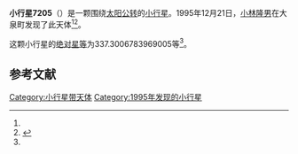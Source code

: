 {{Infobox planet
| bgcolour = #FFFFC0
| name = 7205 Sadanori
| symbol = 
| image = 
| caption = 
| discovery = yes
| discovery_ref = 
| discoverer = [[小林隆男|小林隆男]]
| discovery_site = [[大泉町|大泉町]] 
| discovered = 1995年12月21日
| designations = yes
| mp_name = 
| named_after = 
| alt_names = 1995 YE1/ 1971 DT1 / 1977 UX2 / 1988 EQ2 / 1990 VU13 / 1993 LA2
| mp_category = [[主带小行星|主带小行星]]
| orbit_ref = <ref name="a">[http://ssd.jpl.nasa.gov/sbdb.cgi?sstr=7205 7205 Sadanori] {{Wayback|url=http://ssd.jpl.nasa.gov/sbdb.cgi?sstr=7205 |date=20210901140154 }}，小行星數據庫瀏覽器（JPL Small-Body Database Browser）－[[美国国家航空航天局|美国国家航空航天局]]喷气推进实验室</ref>
| epoch = 2456400.5 (2013年4月18日更新)
| aphelion = {{convert|2.950932548679941|AU|km|3|abbr=on|lk=out}}
| perihelion = {{convert|2.303505147034065|AU|km|3|abbr=on}}
| semimajor = {{convert|2.627218847857003|AU|km|3|abbr=on}}
| eccentricity = 0.123215354
| period = 1555.402539 [[日|日]]<br />4.26[[儒略年|儒略年]]
| avg_speed = 
| inclination = 1.681113000945798
| asc_node = 274.6416357005826
| mean_anomaly = 
| arg_peri = 337.3006783969005
| satellites = 
| physical_characteristics = yes
| dimensions = 
| mass = 
| density = 
| surface_grav = 
| escape_velocity = 
| sidereal_day = 
| axial_tilt = 
| pole_ecliptic_lat = 
| pole_ecliptic_lon = 
| albedo = 
| temperatures= 
| temp_name1 = 
| mean_temp_1 = 
| max_temp_1 = 
| temp_name2 = 
| max_temp_2 = 
| spectral_type = 
| abs_magnitude = 337.3006783969005
}}

'''小行星7205'''（{{lang-en|7205 Sadanori}}）是一颗围绕[[太阳|太阳]][[公转|公转]]的[[小行星|小行星]]。1995年12月21日，[[小林隆男|小林隆男]]在大泉町发现了此天体<ref name="a" /><ref>{{cite news|title=小行星列表|url=http://cfa-www.harvard.edu/iau/lists/NumberedMPs.txt|accessdate=2013-07-08|newspaper=哈佛大学|archive-date=2008-05-17|archive-url=https://web.archive.org/web/20080517010638/http://cfa-www.harvard.edu/iau/lists/NumberedMPs.txt|dead-url=no}}</ref>。

这颗小行星的[[绝对星等|绝对星等]]为337.3006783969005等<ref name="a" />。

==参考文献==
{{reflist}}
{{Minor Planet Number|[[小行星7204|小行星7204]]|[[小行星7206|小行星7206]]}}

{{小天体}}

[[Category:小行星带天体|Category:小行星带天体]]
[[Category:1995年发现的小行星|Category:1995年发现的小行星]]

{{asteroid-stub}}